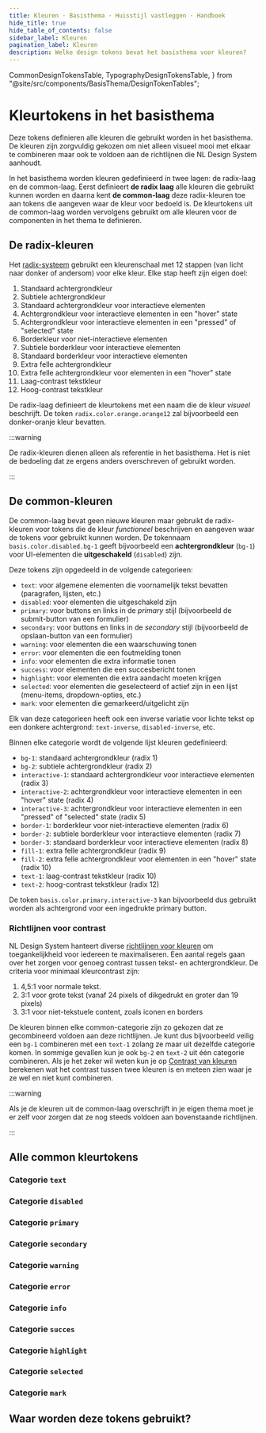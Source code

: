 ```yaml
---
title: Kleuren · Basisthema · Huisstijl vastleggen · Handboek
hide_title: true
hide_table_of_contents: false
sidebar_label: Kleuren
pagination_label: Kleuren
description: Welke design tokens bevat het basisthema voor kleuren?
---
```


  CommonDesignTokensTable,
  TypographyDesignTokensTable,
} from "@site/src/components/BasisThema/DesignTokenTables";

# Kleurtokens in het basisthema

<Paragraph lead>
  Deze tokens definieren alle kleuren die gebruikt worden in het basisthema. De kleuren zijn zorgvuldig gekozen om niet
  alleen visueel mooi met elkaar te combineren maar ook te voldoen aan de richtlijnen die NL Design System aanhoudt.
</Paragraph>

In het basisthema worden kleuren gedefinieerd in twee lagen: de radix-laag en de common-laag. Eerst definieert **de radix laag** alle kleuren die gebruikt kunnen worden en daarna kent **de common-laag** deze radix-kleuren toe aan tokens die aangeven waar de kleur voor bedoeld is. De kleurtokens uit de common-laag worden vervolgens gebruikt om alle kleuren voor de componenten in het thema te definieren.

## De radix-kleuren

Het [radix-systeem](https://www.radix-ui.com/colors/docs/palette-composition/understanding-the-scale) gebruikt een kleurenschaal met 12 stappen (van licht naar donker of andersom) voor elke kleur. Elke stap heeft zijn eigen doel:

1. Standaard achtergrondkleur
1. Subtiele achtergrondkleur
1. Standaard achtergrondkleur voor interactieve elementen
1. Achtergrondkleur voor interactieve elementen in een "hover" state
1. Achtergrondkleur voor interactieve elementen in een "pressed" of "selected" state
1. Borderkleur voor niet-interactieve elementen
1. Subtiele borderkleur voor interactieve elementen
1. Standaard borderkleur voor interactieve elementen
1. Extra felle achtergrondkleur
1. Extra felle achtergrondkleur voor elementen in een "hover" state
1. Laag-contrast tekstkleur
1. Hoog-contrast tekstkleur

De radix-laag definieert de kleurtokens met een naam die de kleur _visueel_ beschrijft. De token `radix.color.orange.orange12` zal bijvoorbeeld een donker-oranje kleur bevatten.

:::warning

De radix-kleuren dienen alleen als referentie in het basisthema. Het is niet de bedoeling dat ze ergens anders overschreven of gebruikt worden.

:::

## De common-kleuren

De common-laag bevat geen nieuwe kleuren maar gebruikt de radix-kleuren voor tokens die de kleur _functioneel_ beschrijven en aangeven waar de tokens voor gebruikt kunnen worden. De tokennaam `basis.color.disabled.bg-1` geeft bijvoorbeeld een **achtergrondkleur** (`bg-1`) voor UI-elementen die **uitgeschakeld** (`disabled`) zijn.

Deze tokens zijn opgedeeld in de volgende categorieen:

- `text`: voor algemene elementen die voornamelijk tekst bevatten (paragrafen, lijsten, etc.)
- `disabled`: voor elementen die uitgeschakeld zijn
- `primary`: voor buttons en links in de _primary_ stijl (bijvoorbeeld de submit-button van een formulier)
- `secondary`: voor buttons en links in de _secondary_ stijl (bijvoorbeeld de opslaan-button van een formulier)
- `warning`: voor elementen die een waarschuwing tonen
- `error`: voor elementen die een foutmelding tonen
- `info`: voor elementen die extra informatie tonen
- `success`: voor elementen die een succesbericht tonen
- `highlight`: voor elementen die extra aandacht moeten krijgen
- `selected`: voor elementen die geselecteerd of actief zijn in een lijst (menu-items, dropdown-opties, etc.)
- `mark`: voor elementen die gemarkeerd/uitgelicht zijn

Elk van deze categorieen heeft ook een inverse variatie voor lichte tekst op een donkere achtergrond: `text-inverse`, `disabled-inverse`, etc.

Binnen elke categorie wordt de volgende lijst kleuren gedefinieerd:

- `bg-1`: standaard achtergrondkleur (radix 1)
- `bg-2`: subtiele achtergrondkleur (radix 2)
- `interactive-1`: standaard achtergrondkleur voor interactieve elementen (radix 3)
- `interactive-2`: achtergrondkleur voor interactieve elementen in een "hover" state (radix 4)
- `interactive-3`: achtergrondkleur voor interactieve elementen in een "pressed" of "selected" state (radix 5)
- `border-1`: borderkleur voor niet-interactieve elementen (radix 6)
- `border-2`: subtiele borderkleur voor interactieve elementen (radix 7)
- `border-3`: standaard borderkleur voor interactieve elementen (radix 8)
- `fill-1`: extra felle achtergrondkleur (radix 9)
- `fill-2`: extra felle achtergrondkleur voor elementen in een "hover" state (radix 10)
- `text-1`: laag-contrast tekstkleur (radix 10)
- `text-2`: hoog-contrast tekstkleur (radix 12)

De token `basis.color.primary.interactive-3` kan bijvoorbeeld dus gebruikt worden als achtergrond voor een ingedrukte primary button.

### Richtlijnen voor contrast

NL Design System hanteert diverse [richtlijnen voor kleuren](/richtlijnen/stijl/kleuren/) om toegankelijkheid voor iedereen te maximaliseren. Een aantal regels gaan over het zorgen voor genoeg contrast tussen tekst- en achtergrondkleur.
De criteria voor minimaal kleurcontrast zijn:

1. 4,5:1 voor normale tekst.
1. 3:1 voor grote tekst (vanaf 24 pixels of dikgedrukt en groter dan 19 pixels)
1. 3:1 voor niet-tekstuele content, zoals iconen en borders

De kleuren binnen elke common-categorie zijn zo gekozen dat ze gecombineerd voldoen aan deze richtlijnen. Je kunt dus bijvoorbeeld veilig een `bg-1` combineren met een `text-1` zolang ze maar uit dezelfde categorie komen. In sommige gevallen kun je ook `bg-2` en `text-2` uit één categorie combineren. Als je het zeker wil weten kun je op [Contrast van kleuren](/contrast) berekenen wat het contrast tussen twee kleuren is en meteen zien waar je ze wel en niet kunt combineren.

:::warning

Als je de kleuren uit de common-laag overschrijft in je eigen thema moet je er zelf voor zorgen dat ze nog steeds voldoen aan bovenstaande richtlijnen.

:::

## Alle common kleurtokens

### Categorie `text`

<CommonDesignTokensTable type="color" item="text" />

### Categorie `disabled`

<CommonDesignTokensTable type="color" item="disabled" />

### Categorie `primary`

<CommonDesignTokensTable type="color" item="primary" />

### Categorie `secondary`

<CommonDesignTokensTable type="color" item="secondary" />

### Categorie `warning`

<CommonDesignTokensTable type="color" item="warning" />

### Categorie `error`

<CommonDesignTokensTable type="color" item="error" />

### Categorie `info`

<CommonDesignTokensTable type="color" item="info" />

### Categorie `succes`

<CommonDesignTokensTable type="color" item="success" />

### Categorie `highlight`

<CommonDesignTokensTable type="color" item="highlight" />

### Categorie `selected`

<CommonDesignTokensTable type="color" item="selected" />

### Categorie `mark`

<CommonDesignTokensTable type="color" item="mark" />

## Waar worden deze tokens gebruikt?

<TokenUses tokenType="color" />
